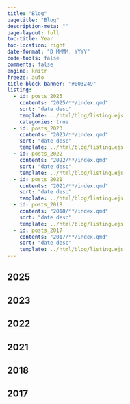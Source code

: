 ```yaml
---
title: "Blog"
pagetitle: "Blog"
description-meta: ""
page-layout: full
toc-title: Year
toc-location: right
date-format: "D MMMM, YYYY"
code-tools: false
comments: false
engine: knitr
freeze: auto
title-block-banner: "#003249"
listing:
  - id: posts_2025
    contents: "2025/**/index.qmd"
    sort: "date desc"
    template: ../html/blog/listing.ejs
    categories: true
  - id: posts_2023
    contents: "2023/**/index.qmd"
    sort: "date desc"
    template: ../html/blog/listing.ejs
  - id: posts_2022
    contents: "2022/**/index.qmd"
    sort: "date desc"
    template: ../html/blog/listing.ejs
  - id: posts_2021
    contents: "2021/**/index.qmd"
    sort: "date desc"
    template: ../html/blog/listing.ejs
  - id: posts_2018
    contents: "2018/**/index.qmd"
    sort: "date desc"
    template: ../html/blog/listing.ejs
  - id: posts_2017
    contents: "2017/**/index.qmd"
    sort: "date desc"
    template: ../html/blog/listing.ejs
---
```



## 2025

:::{#posts_2025}
:::

## 2023

:::{#posts_2023}
:::

## 2022

:::{#posts_2022}
:::

## 2021

:::{#posts_2021}
:::

## 2018

:::{#posts_2018}
:::


## 2017

:::{#posts_2017}
:::

